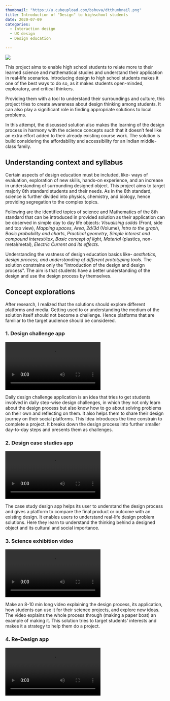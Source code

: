 ```yaml
---
thumbnail: "https://u.cubeupload.com/bshuva/dtthumbnail.png"
title: Introduction of "Design" to highschool students
date: 2020-07-09
categories:
  - Interaction design
  - UX design
  - Design education

---
```



![](../../assets/projects/design-education/dt-thumbnail.png)

This project aims to enable high school students to relate more to their learned science and mathematical studies and understand their application in real-life scenarios. Introducing design to high school students makes it one of the best ways to do so, as it makes students open-minded, exploratory, and critical thinkers.

Providing them with a tool to understand their surroundings and culture, this project tries to create awareness about design thinking among students. It can also play a significant role in finding appropriate solutions to local problems.

In this attempt, the discussed solution also makes the learning of the design process in harmony with the science concepts such that it doesn’t feel like an extra effort added to their already existing course work. The solution is build considering the affordability and accessibility for an Indian middle-class family.

## Understanding context and syllabus

Certain aspects of design education must be included, like- ways of evaluation, exploration of new skills, hands-on experience, and an increase in understanding of surrounding designed object. This project aims to target majorly 8th standard students and their needs. As in the 8th standard, science is further divided into physics, chemistry, and biology, hence providing segregation to the complex topics.

Following are the identified topics of science and Mathematics of the 8th standard that can be introduced in provided solution as their application can be observed in simple day to day life objects: _Visualising solids_ (Front, side and top view), _Mapping spaces_, _Area_, _2d/3d_ (Volume), _Intro to the graph_, _Basic probability and charts_, _Practical geometry_, _Simple interest and compound interest/tax_, _Basic concept of light_, _Material_ (plastics, non-metal/metal), _Electric Current and its effects_.

Understanding the vastness of design education basics like- _aesthetics, design process, and understanding of different prototyping tools_. The solution constrains only the "Introduction of the design and design process". The aim is that students have a better understanding of the design and use the design process by themselves.

## Concept explorations

After research, I realized that the solutions should explore different platforms and media. Getting used to or understanding the medium of the solution itself should not become a challenge. Hence platforms that are familiar to the target audience should be considered.

### 1. Design challenge app

<Video
  src="https://www.youtube.com/embed/goMsaDdERKk"
  title="Design challenge app"
/>

Daily design challenge application is an idea that tries to get students involved in daily step-wise design challenges, in which they not only learn about the design process but also know how to go about solving problems on their own and reflecting on them. It also helps them to share their design journey on their social platforms. This Idea introduces the time constrain to complete a project. It breaks down the design process into further smaller day-to-day steps and presents them as challenges.

### 2. Design case studies app

<Video
  src="https://www.youtube.com/embed/vJFUylyR8n4"
  title="Design case studies app"
/>

The case study design app helps its user to understand the design process and gives a platform to compare the final product or outcome with an existing design. It enables users to understand real-life design problem solutions. Here they learn to understand the thinking behind a designed object and its cultural and social importance.

### 3. Science exhibition video

<Video
  src="https://www.youtube.com/embed/Nn6bJFv4Ko0"
  title="Science exibition video"
/>

Make an 8-10 min long video explaining the design process, its application, how students can use it for their science projects, and explore new ideas. The video explains the whole process through (making a paper boat) an example of making it. This solution tries to target students' interests and makes it a strategy to help them do a project.

### 4. Re-Design app

<Video src="https://www.youtube.com/embed/olYRulTmkuw" title="Redesign app" />

This app helps its user to understand how and why a product is made. It also makes its user more sensitive towards the logic, decision made behind making a product, and understanding the design process.

## Concept evaluation

The concepts were taken to the users for their feed back and been compared with the assumtion made about the concepts and there limitations.
It was observed that most of the users were interested in the fact that they will be learning and even coming up with new designs by doing something they mostly do for fun.

![](../../assets/projects/design-education/evluate.png)

> From the user feedback and feasibility vs impact map, "Re-design app" concept had been taken as the final solution and explored further.

## Final concept

"Re-design app" during the concept feedback session, the user appreciated this idea as he said, “Oh! I keep on opening things and reassembling them because there are many gadgets in my home that don’t work. I might be able to use this to have some fun”. This idea conditions the user with the design process and provides a platform to see value in a task that was considered as satisfying exploration.

<Video src="https://www.youtube.com/embed/SzWCyimzyWM" title="Final concept" />

## Concluding thoughts

The users well received the solution as it showed them the value to have a curious mind. It completed its primary goal to broaden the perspective about design among students and introduce the design process among them. It also increases the sensitivity of students towards the details in an everyday object.

Though the introduced application is in its early stage, it has a lot of potentials, and through the involvement of different activities, other parts of design education like understanding of aesthetics, material study, etc can be included.

The solution introduced is one of a kind, but it still cannot be monetized, as lot of work is required to make it a complete product. But as we see, MHRD pushing for the design education in school and due to COVID months of lockdown, which has shown people the possibility of working and learning from home. It can leave a lasting impact on students and teachers. This product can play a significant role in later years to come for school going students.

To Know more about the project contact me through my email: [3shuvam1@gmail.com](mailto:3shuvam1@gmail.com)

_This project has been done as my final year project to access the full report [click here](https://drive.google.com/file/d/1j0jCqrKrT1TsAnnbERahqCacBvrmp2cP/view?usp=sharing)._
